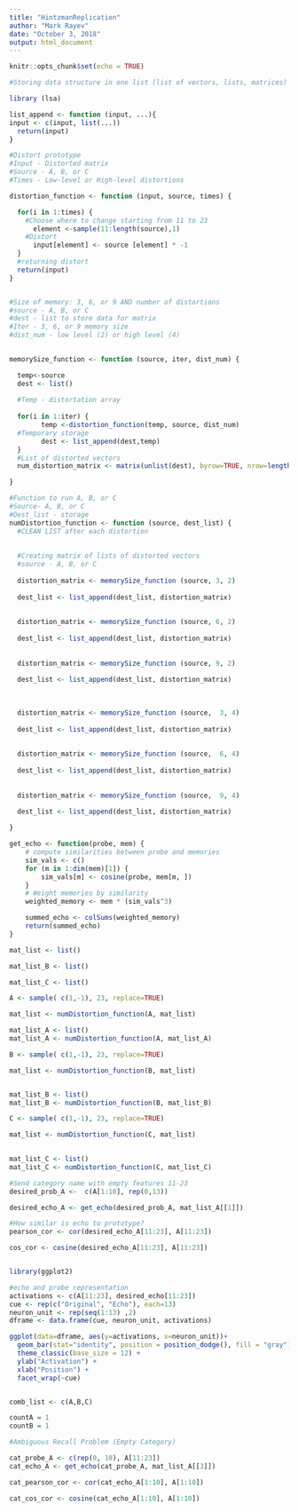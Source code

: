 ---
title: "HintzmanReplication"
author: "Mark Rayev"
date: "October 3, 2018"
output: html_document
---

```{r setup, include=FALSE}
knitr::opts_chunk$set(echo = TRUE)
```

```{r}
#Storing data structure in one list (list of vectors, lists, matrices)

library (lsa)

list_append <- function (input, ...){
input <- c(input, list(...))
  return(input)
}

#Distort prototype
#Input - Distorted matrix
#Source - A, B, or C
#Times - Low-level or High-level distortions

distortion_function <- function (input, source, times) {

  for(i in 1:times) {
    #Choose where to change starting from 11 to 23
      element <-sample(11:length(source),1)
    #Distort  
      input[element] <- source [element] * -1
  }
  #returning distort
  return(input)
}


#Size of memory: 3, 6, or 9 AND number of distortions
#source - A, B, or C
#dest - list to store data for matrix
#Iter - 3, 6, or 9 memory size
#dist_num - low level (2) or high level (4)

 
memorySize_function <- function (source, iter, dist_num) {

  temp<-source
  dest <- list()
  
  #Temp - distortation array
  
  for(i in 1:iter) { 
        temp <-distortion_function(temp, source, dist_num)
  #Temporary storage
        dest <- list_append(dest,temp)
  }
  #List of distorted vectors
  num_distortion_matrix <- matrix(unlist(dest), byrow=TRUE, nrow=length(dest) )

}

#Function to run A, B, or C
#Source- A, B, or C
#Dest_list - storage
numDistortion_function <- function (source, dest_list) {
  #CLEAN LIST after each distortion
  
  
  #Creating matrix of lists of distorted vectors
  #source - A, B, or C
  
  distortion_matrix <- memorySize_function (source, 3, 2)
  
  dest_list <- list_append(dest_list, distortion_matrix)
  
  
  distortion_matrix <- memorySize_function (source, 6, 2)
  
  dest_list <- list_append(dest_list, distortion_matrix)
  
  
  distortion_matrix <- memorySize_function (source, 9, 2)
  
  dest_list <- list_append(dest_list, distortion_matrix)
  
  
  
  distortion_matrix <- memorySize_function (source,  3, 4)
  
  dest_list <- list_append(dest_list, distortion_matrix)
  
  
  distortion_matrix <- memorySize_function (source,  6, 4)
  
  dest_list <- list_append(dest_list, distortion_matrix)
  
  
  distortion_matrix <- memorySize_function (source,  9, 4)
  
  dest_list <- list_append(dest_list, distortion_matrix)

}

get_echo <- function(probe, mem) {
    # compute similarities between probe and memories
    sim_vals <- c()
    for (m in 1:dim(mem)[1]) {
        sim_vals[m] <- cosine(probe, mem[m, ])  
    }
    # Weight memories by similarity
    weighted_memory <- mem * (sim_vals^3)  

    summed_echo <- colSums(weighted_memory)
    return(summed_echo)
}

mat_list <- list()

mat_list_B <- list()

mat_list_C <- list()

A <- sample( c(1,-1), 23, replace=TRUE)

mat_list <- numDistortion_function(A, mat_list)

mat_list_A <- list()
mat_list_A <- numDistortion_function(A, mat_list_A)

B <- sample( c(1,-1), 23, replace=TRUE)

mat_list <- numDistortion_function(B, mat_list)


mat_list_B <- list()
mat_list_B <- numDistortion_function(B, mat_list_B)

C <- sample( c(1,-1), 23, replace=TRUE)

mat_list <- numDistortion_function(C, mat_list)

 
mat_list_C <- list()
mat_list_C <- numDistortion_function(C, mat_list_C)

#Send category name with empty features 11-23
desired_prob_A <-  c(A[1:10], rep(0,13))

desired_echo_A <- get_echo(desired_prob_A, mat_list_A[[1]]) 

#How similar is echo to prototype?
pearson_cor <- cor(desired_echo_A[11:23], A[11:23])

cos_cor <- cosine(desired_echo_A[11:23], A[11:23])


library(ggplot2)

#echo and probe representation
activations <- c(A[11:23], desired_echo[11:23])
cue <- rep(c("Original", "Echo"), each=13)
neuron_unit <- rep(seq(1:13) ,2)
dframe <- data.frame(cue, neuron_unit, activations)

ggplot(data=dframe, aes(y=activations, x=neuron_unit))+
  geom_bar(stat="identity", position = position_dodge(), fill = "gray") +
  theme_classic(base_size = 12) +
  ylab("Activation") +
  xlab("Position") + 
  facet_wrap(~cue)


comb_list <- c(A,B,C)

countA = 1
countB = 1

#Ambiguous Recall Problem (Empty Category)

cat_probe_A <- c(rep(0, 10), A[11:23])
cat_echo_A <- get_echo(cat_probe_A, mat_list_A[[3]])

cat_pearson_cor <- cor(cat_echo_A[1:10], A[1:10])

cat_cos_cor <- cosine(cat_echo_A[1:10], A[1:10])



```


